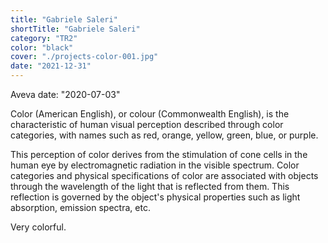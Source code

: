 ```yaml
---
title: "Gabriele Saleri"
shortTitle: "Gabriele Saleri"
category: "TR2"
color: "black"
cover: "./projects-color-001.jpg"
date: "2021-12-31"
---
```



Aveva date: "2020-07-03"

Color (American English), or colour (Commonwealth English), is the characteristic of human visual perception described through color categories, with names such as red, orange, yellow, green, blue, or purple.

This perception of color derives from the stimulation of cone cells in the human eye by electromagnetic radiation in the visible spectrum. Color categories and physical specifications of color are associated with objects through the wavelength of the light that is reflected from them. This reflection is governed by the object's physical properties such as light absorption, emission spectra, etc.

Very colorful.
